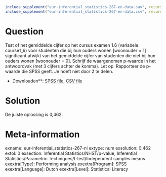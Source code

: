 ```r
include_supplement("eur-inferential_statistics-267-en-data.sav", recursive = TRUE)
include_supplement("eur-inferential_statistics-267-en-data.csv", recursive = TRUE)
```

Question
========
Test of het gemiddelde cijfer op het cursus examen 1.6 (variabele course1_6) voor studenten die bij hun ouders wonen [woonouder = 1] significant afwijkt van het gemiddelde cijfer van studenten die niet bij hun ouders wonen [woonouder = 0]. Schrijf de waargenomen p-waarde in het antwoordvak (met 3 cijfers achter de komma). Let op: Rapporteer de p-waarde die SPSS geeft. Je hoeft niet door 2 te delen.

* Downloaden**: [SPSS file](eur-inferential_statistics-267-en-data.sav), [CSV file](eur-inferential_statistics-267-en-data.csv)


Solution
========
De juiste oplossing is 0,462.

Meta-information
================
exname: eur-inferential_statistics-267-nl
extype: num
exsolution: 0.462
extol: 0
exsection: Inferential Statistics/NHST/p-value, Inferential Statistics/Parametric Techniques/t-test/Independent samples means
exextra[Type]: Performing analysis
exextra[Program]: SPSS
exextra[Language]: Dutch
exextra[Level]: Statistical Literacy

